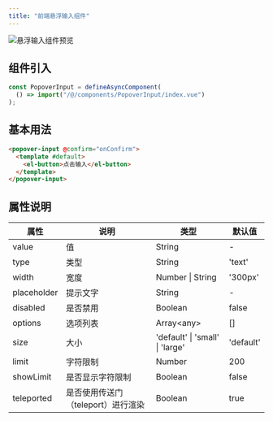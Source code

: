```yaml
---
title: "前端悬浮输入组件"
---
```


![悬浮输入组件预览](https://minio.pigx.top/oss/202306/1687530763.png)

## 组件引入

```javascript
const PopoverInput = defineAsyncComponent(
  () => import("/@/components/PopoverInput/index.vue")
);
```

## 基本用法

```html
<popover-input @confirm="onConfirm">
  <template #default>
    <el-button>点击输入</el-button>
  </template>
</popover-input>
```

## 属性说明

| 属性 | 说明 | 类型 | 默认值 |
| --- | --- | --- | --- |
| value | 值 | String | - |
| type | 类型 | String | 'text' |
| width | 宽度 | Number \| String | '300px' |
| placeholder | 提示文字 | String | - |
| disabled | 是否禁用 | Boolean | false |
| options | 选项列表 | Array\<any\> | [] |
| size | 大小 | 'default' \| 'small' \| 'large' | 'default' |
| limit | 字符限制 | Number | 200 |
| showLimit | 是否显示字符限制 | Boolean | false |
| teleported | 是否使用传送门（teleport）进行渲染 | Boolean | true |


